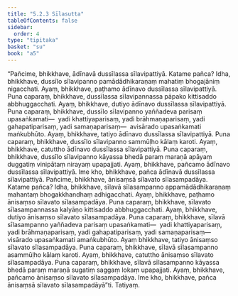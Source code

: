 ```yaml
---
title: "5.2.3 Sīlasutta"
tableOfContents: false
sidebar:
  order: 4
type: "tipitaka"
basket: "su"
book: "a5"
---
```



<DynamicBreadcrumb />

<Division number="213" book="a5">

<Paragraph number="1225" book="a5">
“Pañcime, bhikkhave, ādīnavā dussīlassa sīlavipattiyā. Katame pañca? Idha, bhikkhave, dussīlo sīlavipanno pamādādhikaraṇaṃ mahatiṃ bhogajāniṃ nigacchati. Ayaṃ, bhikkhave, paṭhamo ādīnavo dussīlassa sīlavipattiyā.
</Paragraph>

<Paragraph number="1226" book="a5">
Puna caparaṃ, bhikkhave, dussīlassa sīlavipannassa pāpako kittisaddo abbhuggacchati. Ayaṃ, bhikkhave, dutiyo ādīnavo dussīlassa sīlavipattiyā.
</Paragraph>

<Paragraph number="1227" book="a5">
Puna caparaṃ, bhikkhave, dussīlo sīlavipanno yaññadeva parisaṃ upasaṅkamati—  yadi khattiyaparisaṃ, yadi brāhmaṇaparisaṃ, yadi gahapatiparisaṃ, yadi samaṇaparisaṃ—  avisārado upasaṅkamati maṅkubhūto. Ayaṃ, bhikkhave, tatiyo ādīnavo dussīlassa sīlavipattiyā.
</Paragraph>

<Paragraph number="1228" book="a5">
Puna caparaṃ, bhikkhave, dussīlo sīlavipanno sammūḷho kālaṃ karoti. Ayaṃ, bhikkhave, catuttho ādīnavo dussīlassa sīlavipattiyā.
</Paragraph>

<Paragraph number="1229" book="a5">
Puna caparaṃ, bhikkhave, dussīlo sīlavipanno kāyassa bhedā paraṃ maraṇā apāyaṃ duggatiṃ vinipātaṃ nirayaṃ upapajjati. Ayaṃ, bhikkhave, pañcamo ādīnavo dussīlassa sīlavipattiyā. Ime kho, bhikkhave, pañca ādīnavā dussīlassa sīlavipattiyā.
</Paragraph>

<Paragraph number="1230" book="a5">
Pañcime, bhikkhave, ānisaṃsā sīlavato sīlasampadāya. Katame pañca? Idha, bhikkhave, sīlavā sīlasampanno appamādādhikaraṇaṃ mahantaṃ bhogakkhandhaṃ adhigacchati. Ayaṃ, bhikkhave, paṭhamo ānisaṃso sīlavato sīlasampadāya.
</Paragraph>

<Paragraph number="1231" book="a5">
Puna caparaṃ, bhikkhave, sīlavato sīlasampannassa kalyāṇo kittisaddo abbhuggacchati. Ayaṃ, bhikkhave, dutiyo ānisaṃso sīlavato sīlasampadāya.
</Paragraph>

<Paragraph number="1232" book="a5">
Puna caparaṃ, bhikkhave, sīlavā sīlasampanno yaññadeva parisaṃ upasaṅkamati—  yadi khattiyaparisaṃ, yadi brāhmaṇaparisaṃ, yadi gahapatiparisaṃ, yadi samaṇaparisaṃ—  visārado upasaṅkamati amaṅkubhūto. Ayaṃ bhikkhave, tatiyo ānisaṃso sīlavato sīlasampadāya.
</Paragraph>

<Paragraph number="1233" book="a5">
Puna caparaṃ, bhikkhave, sīlavā sīlasampanno asammūḷho kālaṃ karoti. Ayaṃ, bhikkhave, catuttho ānisaṃso sīlavato sīlasampadāya.
</Paragraph>

<Paragraph number="1234" book="a5">
Puna caparaṃ, bhikkhave, sīlavā sīlasampanno kāyassa bhedā paraṃ maraṇā sugatiṃ saggaṃ lokaṃ upapajjati. Ayaṃ, bhikkhave, pañcamo ānisaṃso sīlavato sīlasampadāya. Ime kho, bhikkhave, pañca ānisaṃsā sīlavato sīlasampadāyā”ti.

</Paragraph>
</Division>

<Paragraph number="1235" type="center" book="a5">
Tatiyaṃ.
</Paragraph>
